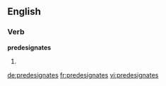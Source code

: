 ==English==

===Verb===
'''predesignates'''

# {{en-third-person singular of|predesignate}}

[[de:predesignates]]
[[fr:predesignates]]
[[vi:predesignates]]